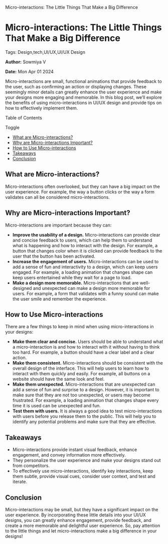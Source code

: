    Micro-interactions: The Little Things That Make a Big Difference

Micro-interactions: The Little Things That Make a Big Difference
================================================================

Tags: Design,tech,UI/UX,UI/UX Design

**Author:** Sowmiya V

**Date:** Mon Apr 01 2024

Micro-interactions are small, functional animations that provide feedback to the user, such as confirming an action or displaying changes. These seemingly minor details can greatly enhance the user experience and make your designs more engaging and memorable. In this blog post, we’ll explore the benefits of using micro-interactions in UI/UX design and provide tips on how to effectively implement them.

Table of Contents

Toggle

*   [What are Micro-interactions?](https://recodehive.com/micro-interactions-the-little-things-that-make-a-big-difference/#What_are_Micro-interactions "What are Micro-interactions?")
*   [Why are Micro-interactions Important?](https://recodehive.com/micro-interactions-the-little-things-that-make-a-big-difference/#Why_are_Micro-interactions_Important "Why are Micro-interactions Important?")
*   [How to Use Micro-interactions](https://recodehive.com/micro-interactions-the-little-things-that-make-a-big-difference/#How_to_Use_Micro-interactions "How to Use Micro-interactions")
*   [Takeaways](https://recodehive.com/micro-interactions-the-little-things-that-make-a-big-difference/#Takeaways "Takeaways")
*   [Conclusion](https://recodehive.com/micro-interactions-the-little-things-that-make-a-big-difference/#Conclusion "Conclusion")

What are Micro-interactions?
----------------------------

Micro-interactions often overlooked, but they can have a big impact on the user experience. For example, the way a button clicks or the way a form validates can all be considered micro-interactions.

Why are Micro-interactions Important?
-------------------------------------

Micro-interactions are important because they can:

*   **Improve the usability of a design.** Micro-interactions can provide clear and concise feedback to users, which can help them to understand what is happening and how to interact with the design. For example, a button that changes color when it is clicked can provide feedback to the user that the button has been activated.
*   **Increase the engagement of users.** Micro-interactions can be used to add a sense of fun and interactivity to a design, which can keep users engaged. For example, a loading animation that changes shape can keep users entertained while they wait for a page to load.
*   **Make a design more memorable.** Micro-interactions that are well-designed and unexpected can make a design more memorable for users. For example, a form that validates with a funny sound can make the user smile and remember the experience.

How to Use Micro-interactions
-----------------------------

There are a few things to keep in mind when using micro-interactions in your designs:

*   **Make them clear and concise.** Users should be able to understand what a micro-interaction is and how to interact with it without having to think too hard. For example, a button should have a clear label and a clear action.
*   **Make them consistent.** Micro-interactions should be consistent with the overall design of the interface. This will help users to learn how to interact with them quickly and easily. For example, all buttons on a website should have the same look and feel.
*   **Make them unexpected.** Micro-interactions that are unexpected can add a sense of fun and surprise to a design. However, it is important to make sure that they are not too unexpected, or users may become frustrated. For example, a loading animation that changes shape every time it is used can be unexpected and fun.
*   **Test them with users.** It is always a good idea to test micro-interactions with users before you release them to the public. This will help you to identify any potential problems and make sure that they are effective.

Takeaways
---------

*   Micro-interactions provide instant visual feedback, enhance engagement, and convey information more effectively.
*   They personalize the user experience and make your designs stand out from competitors.
*   To effectively use micro-interactions, identify key interactions, keep them subtle, provide visual cues, consider user context, and test and iterate.

Conclusion
----------

Micro-interactions may be small, but they have a significant impact on the user experience. By incorporating these little details into your UI/UX designs, you can greatly enhance engagement, provide feedback, and create a more memorable and delightful user experience. So, pay attention to the little things and let micro-interactions make a big difference in your designs!